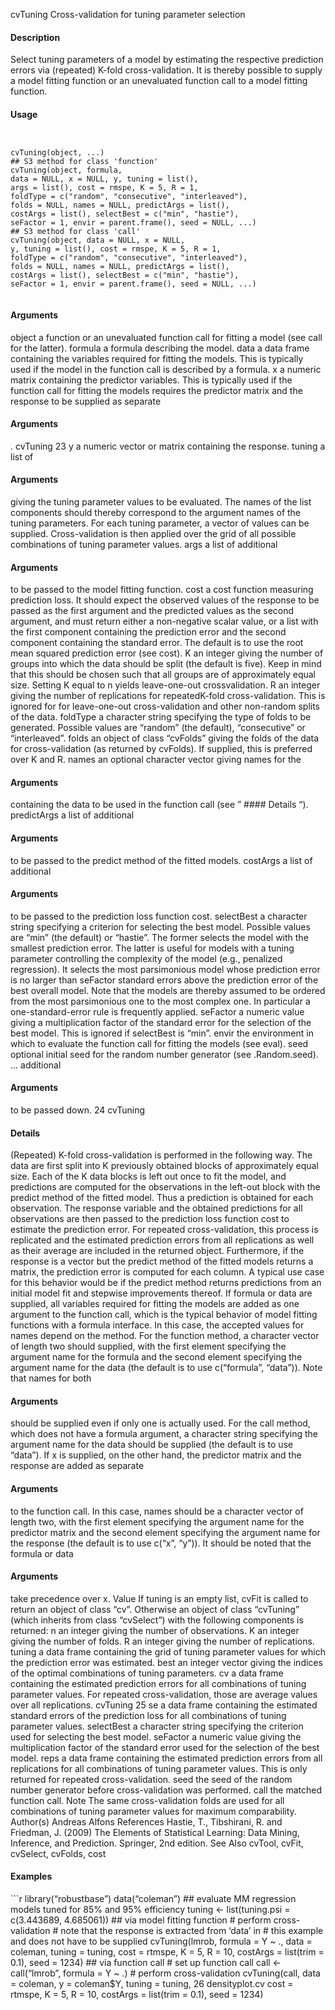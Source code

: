 
cvTuning Cross-validation for tuning parameter selection

#### Description 

Select tuning parameters of a model by estimating the respective prediction errors via (repeated)
K-fold cross-validation. It is thereby possible to supply a model fitting function or an unevaluated
function call to a model fitting function.

#### Usage 
<pre><code>

cvTuning(object, ...)
## S3 method for class 'function'
cvTuning(object, formula,
data = NULL, x = NULL, y, tuning = list(),
args = list(), cost = rmspe, K = 5, R = 1,
foldType = c("random", "consecutive", "interleaved"),
folds = NULL, names = NULL, predictArgs = list(),
costArgs = list(), selectBest = c("min", "hastie"),
seFactor = 1, envir = parent.frame(), seed = NULL, ...)
## S3 method for class 'call'
cvTuning(object, data = NULL, x = NULL,
y, tuning = list(), cost = rmspe, K = 5, R = 1,
foldType = c("random", "consecutive", "interleaved"),
folds = NULL, names = NULL, predictArgs = list(),
costArgs = list(), selectBest = c("min", "hastie"),
seFactor = 1, envir = parent.frame(), seed = NULL, ...)

</code></pre>
#### Arguments 

object a function or an unevaluated function call for fitting a model (see call for the
latter).
formula a formula describing the model.
data a data frame containing the variables required for fitting the models. This is
typically used if the model in the function call is described by a formula.
x a numeric matrix containing the predictor variables. This is typically used if the
function call for fitting the models requires the predictor matrix and the response
to be supplied as separate 
</code></pre>
#### Arguments 
.
cvTuning 23
y a numeric vector or matrix containing the response.
tuning a list of 
</code></pre>
#### Arguments 
 giving the tuning parameter values to be evaluated. The
names of the list components should thereby correspond to the argument names
of the tuning parameters. For each tuning parameter, a vector of values can be
supplied. Cross-validation is then applied over the grid of all possible combinations
of tuning parameter values.
args a list of additional 
</code></pre>
#### Arguments 
 to be passed to the model fitting function.
cost a cost function measuring prediction loss. It should expect the observed values
of the response to be passed as the first argument and the predicted values as the
second argument, and must return either a non-negative scalar value, or a list
with the first component containing the prediction error and the second component
containing the standard error. The default is to use the root mean squared
prediction error (see cost).
K an integer giving the number of groups into which the data should be split (the
default is five). Keep in mind that this should be chosen such that all groups
are of approximately equal size. Setting K equal to n yields leave-one-out crossvalidation.
R an integer giving the number of replications for repeatedK-fold cross-validation.
This is ignored for for leave-one-out cross-validation and other non-random
splits of the data.
foldType a character string specifying the type of folds to be generated. Possible values
are "random" (the default), "consecutive" or "interleaved".
folds an object of class "cvFolds" giving the folds of the data for cross-validation (as
returned by cvFolds). If supplied, this is preferred over K and R.
names an optional character vector giving names for the 
</code></pre>
#### Arguments 
 containing the data
to be used in the function call (see "
#### Details 
").
predictArgs a list of additional 
</code></pre>
#### Arguments 
 to be passed to the predict method of the fitted
models.
costArgs a list of additional 
</code></pre>
#### Arguments 
 to be passed to the prediction loss function cost.
selectBest a character string specifying a criterion for selecting the best model. Possible
values are "min" (the default) or "hastie". The former selects the model with
the smallest prediction error. The latter is useful for models with a tuning parameter
controlling the complexity of the model (e.g., penalized regression). It
selects the most parsimonious model whose prediction error is no larger than
seFactor standard errors above the prediction error of the best overall model.
Note that the models are thereby assumed to be ordered from the most parsimonious
one to the most complex one. In particular a one-standard-error rule is
frequently applied.
seFactor a numeric value giving a multiplication factor of the standard error for the selection
of the best model. This is ignored if selectBest is "min".
envir the environment in which to evaluate the function call for fitting the models
(see eval).
seed optional initial seed for the random number generator (see .Random.seed).
... additional 
</code></pre>
#### Arguments 
 to be passed down.
24 cvTuning

#### Details 

(Repeated) K-fold cross-validation is performed in the following way. The data are first split into
K previously obtained blocks of approximately equal size. Each of the K data blocks is left out
once to fit the model, and predictions are computed for the observations in the left-out block with
the predict method of the fitted model. Thus a prediction is obtained for each observation.
The response variable and the obtained predictions for all observations are then passed to the prediction
loss function cost to estimate the prediction error. For repeated cross-validation, this process
is replicated and the estimated prediction errors from all replications as well as their average are
included in the returned object.
Furthermore, if the response is a vector but the predict method of the fitted models returns a
matrix, the prediction error is computed for each column. A typical use case for this behavior would
be if the predict method returns predictions from an initial model fit and stepwise improvements
thereof.
If formula or data are supplied, all variables required for fitting the models are added as one argument
to the function call, which is the typical behavior of model fitting functions with a formula
interface. In this case, the accepted values for names depend on the method. For the function
method, a character vector of length two should supplied, with the first element specifying the argument
name for the formula and the second element specifying the argument name for the data (the
default is to use c("formula", "data")). Note that names for both 
</code></pre>
#### Arguments 
 should be supplied
even if only one is actually used. For the call method, which does not have a formula argument, a
character string specifying the argument name for the data should be supplied (the default is to use
"data").
If x is supplied, on the other hand, the predictor matrix and the response are added as separate

</code></pre>
#### Arguments 
 to the function call. In this case, names should be a character vector of length two, with
the first element specifying the argument name for the predictor matrix and the second element
specifying the argument name for the response (the default is to use c("x", "y")). It should be
noted that the formula or data 
</code></pre>
#### Arguments 
 take precedence over x.
Value
If tuning is an empty list, cvFit is called to return an object of class "cv".
Otherwise an object of class "cvTuning" (which inherits from class "cvSelect") with the following
components is returned:
n an integer giving the number of observations.
K an integer giving the number of folds.
R an integer giving the number of replications.
tuning a data frame containing the grid of tuning parameter values for which the prediction
error was estimated.
best an integer vector giving the indices of the optimal combinations of tuning parameters.
cv a data frame containing the estimated prediction errors for all combinations of
tuning parameter values. For repeated cross-validation, those are average values
over all replications.
cvTuning 25
se a data frame containing the estimated standard errors of the prediction loss for
all combinations of tuning parameter values.
selectBest a character string specifying the criterion used for selecting the best model.
seFactor a numeric value giving the multiplication factor of the standard error used for
the selection of the best model.
reps a data frame containing the estimated prediction errors from all replications for
all combinations of tuning parameter values. This is only returned for repeated
cross-validation.
seed the seed of the random number generator before cross-validation was performed.
call the matched function call.
Note
The same cross-validation folds are used for all combinations of tuning parameter values for maximum
comparability.
Author(s)
Andreas Alfons
References
Hastie, T., Tibshirani, R. and Friedman, J. (2009) The Elements of Statistical Learning: Data Mining,
Inference, and Prediction. Springer, 2nd edition.
See Also
cvTool, cvFit, cvSelect, cvFolds, cost

#### Examples 
```r

library("robustbase")
data("coleman")
## evaluate MM regression models tuned for 85% and 95% efficiency
tuning <- list(tuning.psi = c(3.443689, 4.685061))
## via model fitting function
# perform cross-validation
# note that the response is extracted from 'data' in
# this example and does not have to be supplied
cvTuning(lmrob, formula = Y ~ ., data = coleman, tuning = tuning,
cost = rtmspe, K = 5, R = 10, costArgs = list(trim = 0.1),
seed = 1234)
## via function call
# set up function call
call <- call("lmrob", formula = Y ~ .)
# perform cross-validation
cvTuning(call, data = coleman, y = coleman$Y, tuning = tuning,
26 densityplot.cv
cost = rtmspe, K = 5, R = 10, costArgs = list(trim = 0.1),
seed = 1234)
